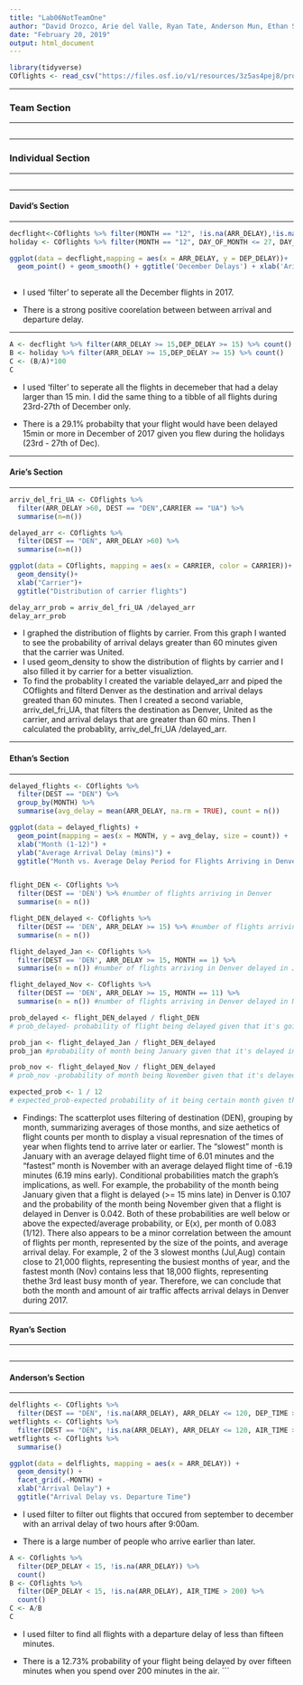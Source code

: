```yaml
---
title: "Lab06NotTeamOne"
author: "David Orozco, Arie del Valle, Ryan Tate, Anderson Mun, Ethan Schacht"
date: "February 20, 2019"
output: html_document
---
```

```r
library(tidyverse)
COflights <- read_csv("https://files.osf.io/v1/resources/3z5as4pej8/providers/osfstorage/5a8ca28f57103100104584db")

```
****
### Team Section
****

```r

```
****

### Individual Section
****
```r

```
****

#### David's Section
****
```r
decflight<-COflights %>% filter(MONTH == "12", !is.na(ARR_DELAY),!is.na(DEP_DELAY))
holiday <- COflights %>% filter(MONTH == "12", DAY_OF_MONTH <= 27, DAY_OF_MONTH >= 23, !is.na(ARR_DELAY),!is.na(DEP_DELAY))

ggplot(data = decflight,mapping = aes(x = ARR_DELAY, y = DEP_DELAY))+
  geom_point() + geom_smooth() + ggtitle('December Delays') + xlab('Arival Delay') + ylab('Departure Delay')
  
```

* I used 'filter' to seperate all the December flights in 2017. 

* There is a strong positive coorelation between between arrival and departure delay.

****
```r
A <- decflight %>% filter(ARR_DELAY >= 15,DEP_DELAY >= 15) %>% count()
B <- holiday %>% filter(ARR_DELAY >= 15,DEP_DELAY >= 15) %>% count()
C <- (B/A)*100
C
```

* I used 'filter' to seperate all the flights in decemeber that had a delay larger than 15 min. I did the same thing to a tibble of all flights during 23rd-27th of December only. 

* There is a 29.1% probabilty that your flight would have been delayed 15min or more in December of 2017 given you flew during the holidays (23rd - 27th of Dec).

****
#### Arie's Section
****
```r
arriv_del_fri_UA <- COflights %>%
  filter(ARR_DELAY >60, DEST == "DEN",CARRIER == "UA") %>%
  summarise(n=n())

delayed_arr <- COflights %>%
  filter(DEST == "DEN", ARR_DELAY >60) %>%
  summarise(n=n())

ggplot(data = COflights, mapping = aes(x = CARRIER, color = CARRIER))+
  geom_density()+
  xlab("Carrier")+
  ggtitle("Distribution of carrier flights")

delay_arr_prob = arriv_del_fri_UA /delayed_arr
delay_arr_prob

```
* I graphed the distribution of flights by carrier. From this graph I wanted to see the probability of arrival delays greater than 60 minutes given that the carrier was United. 
* I used geom_density to show the distribution of flights by carrier and I also filled it by carrier for a better visualiztion.
* To find the probablity I created the variable delayed_arr and piped the COflights and filterd Denver as the destination and arrival delays greated than 60 minutes. Then I created a second variable, arriv_del_fri_UA, that filters the destination as Denver, United as the carrier, and arrival delays that are greater than 60 mins. Then I calculated the probablity, arriv_del_fri_UA /delayed_arr.

****
#### Ethan's Section
****
```r
delayed_flights <- COflights %>%
  filter(DEST == "DEN") %>%
  group_by(MONTH) %>%
  summarise(avg_delay = mean(ARR_DELAY, na.rm = TRUE), count = n())

ggplot(data = delayed_flights) +
  geom_point(mapping = aes(x = MONTH, y = avg_delay, size = count)) +
  xlab("Month (1-12)") +
  ylab("Average Arrival Delay (mins)") +
  ggtitle("Month vs. Average Delay Period for Flights Arriving in Denver in 2017")


flight_DEN <- COflights %>%
  filter(DEST == 'DEN') %>% #number of flights arriving in Denver
  summarise(n = n())

flight_DEN_delayed <- COflights %>%
  filter(DEST == 'DEN', ARR_DELAY >= 15) %>% #number of flights arriving in Denver delayed
  summarise(n = n())

flight_delayed_Jan <- COflights %>%
  filter(DEST == 'DEN', ARR_DELAY >= 15, MONTH == 1) %>%
  summarise(n = n()) #number of flights arriving in Denver delayed in January

flight_delayed_Nov <- COflights %>%
  filter(DEST == 'DEN', ARR_DELAY >= 15, MONTH == 11) %>%
  summarise(n = n()) #number of flights arriving in Denver delayed in November

prob_delayed <- flight_DEN_delayed / flight_DEN  
# prob_delayed- probability of flight being delayed given that it's going to Denver

prob_jan <- flight_delayed_Jan / flight_DEN_delayed
prob_jan #probability of month being January given that it's delayed in Denver

prob_nov <- flight_delayed_Nov / flight_DEN_delayed
# prob_nov -probability of month being November given that it's delayed in Denver

expected_prob <- 1 / 12
# expected_prob-expected probability of it being certain month given that flight is delayed in Denver
```

* Findings: The scatterplot uses filtering of destination (DEN), grouping by month, summarizing
averages of those months, and size aethetics of flight counts per month to display a visual represnation of the times of year when flights tend to arrive later or earlier.  The "slowest" month is January with an average delayed flight time of 6.01 minutes and the "fastest" month is November with an average delayed flight time of -6.19 minutes (6.19 mins early).  Conditional probabilities match the graph's implications, as well.  For example, the probability of the month being January given that a flight is delayed (>= 15 mins late) in Denver is 0.107 and the probability of the month being November given that a flight is delayed in Denver is 0.042.  Both of these probabilities are well below or above the expected/average probability, or E(x), per month of 0.083 (1/12).  There also appears to be a minor correlation between the amount of flights per month, represented by the size of the points, and average arrival delay.  For example, 2 of the 3 slowest months (Jul,Aug) contain close to 21,000 flights, representing the busiest months of year, and the fastest month (Nov) contains less that 18,000 flights, representing thethe 3rd least busy month of year.  Therefore, we can conclude that both the month and amount of air traffic affects arrival delays in Denver during 2017.

****
#### Ryan's Section
****
```r

```

****
#### Anderson's Section
****
```r
delflights <- COflights %>%
  filter(DEST == "DEN", !is.na(ARR_DELAY), ARR_DELAY <= 120, DEP_TIME >= "0900", MONTH >= 9)
wetflights <- COflights %>%
  filter(DEST == "DEN", !is.na(ARR_DELAY), ARR_DELAY <= 120, AIR_TIME >= 100, MONTH >= 9)
wetflights <- COflights %>%
  summarise()

ggplot(data = delflights, mapping = aes(x = ARR_DELAY)) +
  geom_density() +
  facet_grid(.~MONTH) +
  xlab("Arrival Delay") +
  ggtitle("Arrival Delay vs. Departure Time")
```  

* I used filter to filter out flights that occured from september to december with an arrival delay of two hours after 9:00am.

* There is a large number of people who arrive earlier than later.
```r
A <- COflights %>%
  filter(DEP_DELAY < 15, !is.na(ARR_DELAY)) %>%
  count()
B <- COflights %>%
  filter(DEP_DELAY < 15, !is.na(ARR_DELAY), AIR_TIME > 200) %>%
  count()
C <- A/B
C
```

* I used filter to find all flights with a departure delay of less than fifteen minutes.

* There is a 12.73% probability of your flight being delayed by over fifteen minutes when you spend over 200 minutes in the air.
```